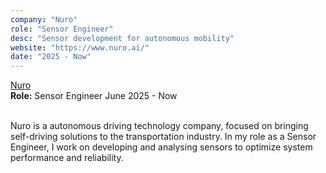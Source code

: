 ```yaml
---
company: "Nuro"
role: "Sensor Engineer"
desc: "Sensor development for autonomous mobility"
website: "https://www.nuro.ai/"
date: "2025 - Now"
---
```


<div className=""> 
    <div className="inline-flex">
        <a  href="https://www.nuro.ai/"
            target="_blank"
            rel="noopener noreferrer"
            className="flex items-center gap-1 hover:bg-gray-400/30 rounded transition duration-700 ease-in-out">
                <span className="text-xl font-bold"> Nuro </span>
                <LuArrowUpRight className="text-xl" />
        </a>
    </div>
    <div className="flex justify-between items-baseline">
        <span className=""> <b>Role:</b> Sensor Engineer </span>
        <span className="text-xs"> June 2025 - Now </span>
    </div>
</div>

<br />

Nuro is a autonomous driving technology company, focused on bringing self-driving solutions to the transportation industry. In my role as a Sensor Engineer, I work on developing and analysing sensors to optimize system performance and reliability.